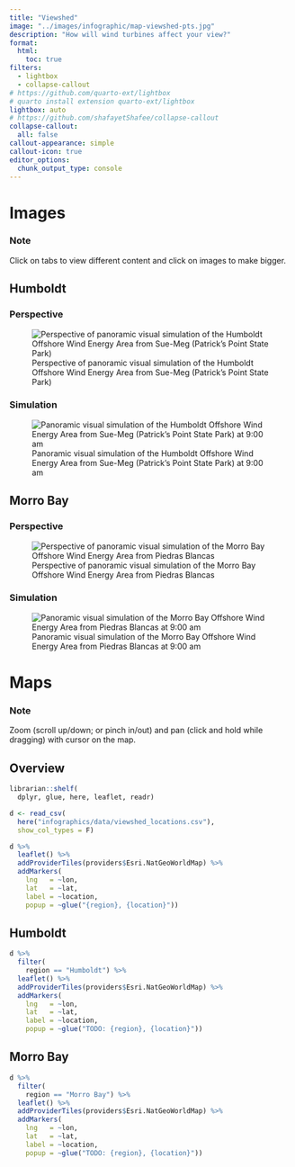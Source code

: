 ```yaml
---
title: "Viewshed"
image: "../images/infographic/map-viewshed-pts.jpg"
description: "How will wind turbines affect your view?"
format:
  html:
    toc: true
filters:
  - lightbox
  - collapse-callout
# https://github.com/quarto-ext/lightbox
# quarto install extension quarto-ext/lightbox
lightbox: auto
# https://github.com/shafayetShafee/collapse-callout
collapse-callout:
  all: false
callout-appearance: simple
callout-icon: true
editor_options: 
  chunk_output_type: console
---
```


# Images

:::{.callout-note}
### Note

Click on tabs to view different content and click on images to make bigger.
:::

::: panel-tabset

## Humboldt

::::: panel-tabset

### Perspective

![Perspective of panoramic visual simulation of the Humboldt Offshore Wind Energy Area from Sue-Meg (Patrick’s Point State Park)](/images/infographic/viewshed_humboldt_perspective.jpg)

### Simulation

![Panoramic visual simulation of the Humboldt Offshore Wind Energy Area from Sue-Meg (Patrick’s Point State Park) at 9:00 am](/images/infographic/viewshed_humboldt_simulation.jpg)

::::: 

## Morro Bay

::::: panel-tabset

### Perspective

![Perspective of panoramic visual simulation of the Morro Bay Offshore Wind Energy Area from Piedras Blancas](/images/infographic/viewshed_morro-bay_perspective.jpg)

### Simulation

![Panoramic visual simulation of the Morro Bay Offshore Wind Energy Area from Piedras Blancas at 9:00 am](/images/infographic/viewshed_morro-bay_simulation.jpg)

::::: 

:::

# Maps

:::{.callout-note}
### Note

Zoom (scroll up/down; or pinch in/out) and pan (click and hold while dragging) with cursor on the map.
:::

::: panel-tabset

## Overview

```r
librarian::shelf(
  dplyr, glue, here, leaflet, readr)

d <- read_csv(
  here("infographics/data/viewshed_locations.csv"),
  show_col_types = F)

d %>% 
  leaflet() %>%
  addProviderTiles(providers$Esri.NatGeoWorldMap) %>% 
  addMarkers(
    lng   = ~lon,
    lat   = ~lat,
    label = ~location,
    popup = ~glue("{region}, {location}"))
```

## Humboldt

```r
d %>% 
  filter(
    region == "Humboldt") %>%
  leaflet() %>%
  addProviderTiles(providers$Esri.NatGeoWorldMap) %>% 
  addMarkers(
    lng   = ~lon,
    lat   = ~lat,
    label = ~location,
    popup = ~glue("TODO: {region}, {location}"))
```

## Morro Bay

```r
d %>% 
  filter(
    region == "Morro Bay") %>% 
  leaflet() %>%
  addProviderTiles(providers$Esri.NatGeoWorldMap) %>% 
  addMarkers(
    lng   = ~lon,
    lat   = ~lat,
    label = ~location,
    popup = ~glue("TODO: {region}, {location}"))
```

:::


